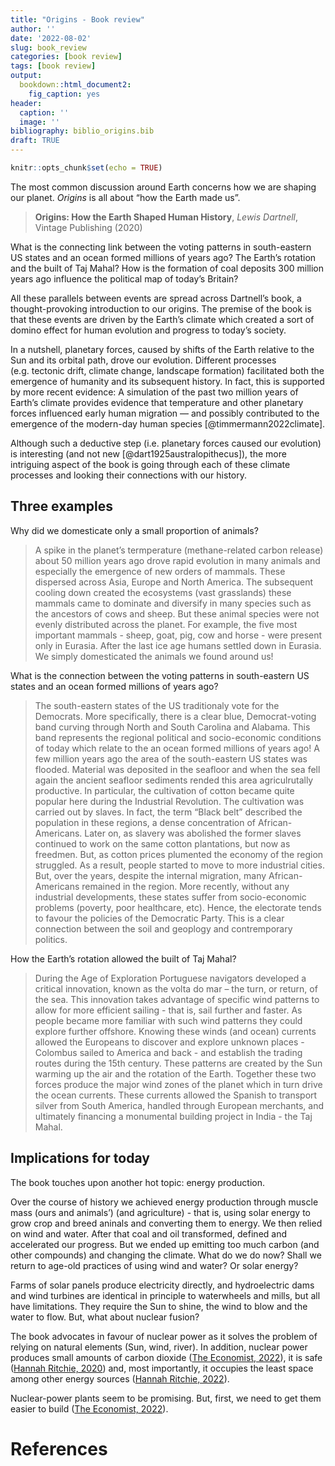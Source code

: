 ```yaml
---
title: "Origins - Book review"
author: ''
date: '2022-08-02'
slug: book_review
categories: [book review]
tags: [book review]
output: 
  bookdown::html_document2: 
    fig_caption: yes
header:
  caption: ''
  image: ''
bibliography: biblio_origins.bib  
draft: TRUE
---
```


```r
knitr::opts_chunk$set(echo = TRUE)
```


The most common discussion around Earth concerns how we are shaping our planet. *Origins* is all about "how the Earth made us".

> **Origins: How the Earth Shaped Human History**, *Lewis Dartnell*, Vintage Publishing (2020)

What is the connecting link between the voting patterns in south-eastern US states and an ocean formed millions of years ago? The Earth's rotation and the built of Taj Mahal? How is the formation of coal deposits 300 million years ago influence the political map of today's Britain?

All these parallels between events are spread across Dartnell’s book, a thought-provoking introduction to our origins. The premise of the book is that these events are driven by the Earth’s climate which created a sort of domino effect for human evolution and progress to today’s society. 

In a nutshell, planetary forces, caused by shifts of the Earth relative to the Sun and its orbital path, drove our evolution. Different processes (e.g. tectonic drift, climate change, landscape formation) facilitated both the emergence of humanity and its subsequent history. In fact, this is supported by more recent evidence: A simulation of the past two million years of Earth’s climate provides evidence that temperature and other planetary forces influenced early human migration — and possibly contributed to the emergence of the modern-day human species [@timmermann2022climate].  

Although such a deductive step (i.e. planetary forces caused our evolution) is interesting (and not new [@dart1925australopithecus]), the more intriguing aspect of the book is going through each of these climate processes and looking their connections with our history.

## Three examples 
Why did we domesticate only a small proportion of animals?

> A spike in the planet’s termperature (methane-related carbon release) about 50 million years ago drove rapid evolution in many animals and especially the emergence of new orders of mammals. These dispersed across Asia, Europe and North America. The subsequent cooling down created the ecosystems (vast grasslands) these mammals came to dominate and diversify in many species such as the ancestors of cows and sheep. But these animal species were not evenly distributed across the planet. For example, the five most important mammals - sheep, goat, pig, cow and horse - were present only in Eurasia. After the last ice age humans settled down in Eurasia. We simply domesticated the animals we found around us!

What is the connection between the voting patterns in south-eastern US states and an ocean formed millions of years ago?

> The south-eastern states of the US traditionaly vote for the Democrats. More specifically, there is a clear blue, Democrat-voting band curving through North and South Carolina and Alabama. This band represents the regional political and socio-economic conditions of today which relate to the an ocean formed millions of years ago! A few million years ago the area of the south-eastern US states was flooded. Material was deposited in the seafloor and when the sea fell again the ancient seafloor sediments rended this area agriculrutally productive. In particular, the cultivation of cotton became quite popular here during the Industrial Revolution. The cultivation was carried out by slaves. In fact, the term "Black belt" described the population in these regions, a dense concentration of African-Americans. Later on, as slavery was abolished the former slaves continued to work on the same cotton plantations, but now as freedmen. But, as cotton prices plumented the economy of the region struggled. As a result, people started to move to more industrial cities. But, over the years, despite the internal migration, many African-Americans remained in the region. More recently, without any industrial developments, these states suffer from socio-economic problems (poverty, poor healthcare, etc). Hence, the electorate tends to favour the policies of the Democratic Party. This is a clear connection between the soil and geoplogy and contremporary politics.

How the Earth’s rotation allowed the built of Taj Mahal?

> During the Age of Exploration Portuguese navigators developed a critical innovation, known as the volta do mar – the turn, or return, of the sea. This innovation takes advantage of specific wind patterns to allow for more efficient sailing - that is, sail further and faster. As people became more familiar with such wind patterns they could explore further offshore. Knowing these winds (and ocean) currents allowed the Europeans to discover and explore unknown places - Colombus sailed to America and back - and establish the trading routes during the 15th century. These patterns are created by the Sun warming up the air and the rotation of the Earth. Together these two forces produce the major wind zones of the planet which in turn drive the ocean currents. These currents allowed the Spanish to transport silver from South America, handled through European merchants, and ultimately financing a monumental building project in India - the Taj Mahal.

## Implications for today

The book touches upon another hot topic: energy production.  

Over the course of history we achieved energy production through muscle mass (ours and animals’) (and agriculture) - that is, using solar energy to grow crop and breed aninals and converting them to energy. We then relied on wind and water. After that coal and oil transformed, defined and accelerated our progress. But we ended up emitting too much carbon (and other compounds) and changing the climate. What do we do now? Shall we return to age-old practices of using wind and water? Or solar energy?

Farms of solar panels produce electricity directly, and hydroelectric dams and wind turbines are identical in principle to waterwheels and mills, but all have limitations. They require the Sun to shine, the wind to blow and the water to flow. But, what about nuclear fusion?

The book advocates in favour of nuclear power as it solves the problem of relying on natural elements (Sun, wind, river). In addition, nuclear power produces small amounts of carbon dioxide ([The Economist, 2022](https://www.economist.com/briefing/2022/06/23/energy-security-gives-climate-friendly-nuclear-power-plants-a-new-appeal)), it is safe ([Hannah Ritchie, 2020](https://ourworldindata.org/safest-sources-of-energy)) and, most importantly, it occupies the least space among other energy sources ([Hannah Ritchie, 2022](https://ourworldindata.org/land-use-per-energy-source?utm_source=OWID+Newsletter&utm_campaign=39d2bf489c-biweekly-digest-2022-06-17&utm_medium=email&utm_term=0_2e166c1fc1-39d2bf489c-536929022)).       

Nuclear-power plants seem to be promising. But, first, we need to get them easier to build ([The Economist, 2022](https://www.economist.com/briefing/2022/06/23/energy-security-gives-climate-friendly-nuclear-power-plants-a-new-appeal)). 


# References
